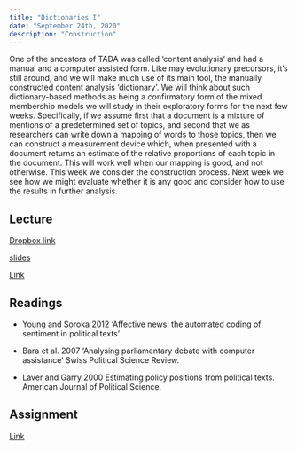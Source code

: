 ```yaml
---
title: "Dictionaries I"
date: "September 24th, 2020"
description: "Construction"
---
```


One of the ancestors of TADA was called 'content analysis' and had a
manual and a computer assisted form. Like may evolutionary precursors,
it's still around, and we will make much use of its main tool, the
manually constructed content analysis 'dictionary'. We will think
about such dictionary-based methods as being a confirmatory form of
the mixed membership models we will study in their exploratory forms
for the next few weeks. Specifically, if we assume first that a
document is a mixture of mentions of a predetermined set of topics,
and second that we as researchers can write down a mapping of words to
those topics, then we can construct a measurement device which, when
presented with a document returns an estimate of the relative
proportions of each topic in the document. This will work well when
our mapping is good, and not otherwise. This week we consider the
construction process. Next week we see how we might evaluate whether
it is any good and consider how to use the results in further
analysis.

## Lecture

[Dropbox link](https://www.dropbox.com/s/mey81y2ice07uuf/tada-week03.mov?dl=0)

[slides](lectures/week03.pdf)

[Link](https://moodle.hertie-school.org/course/index.php?categoryid=266)

## Readings

- Young and Soroka 2012 'Affective news: the automated coding of sentiment in political texts'

- Bara et al. 2007 'Analysing parliamentary debate with computer
  assistance' Swiss Political Science Review.

- Laver and Garry 2000 Estimating policy positions from political
  texts. American Journal of Political Science.

## Assignment

[Link](https://rstudio.cloud/)
